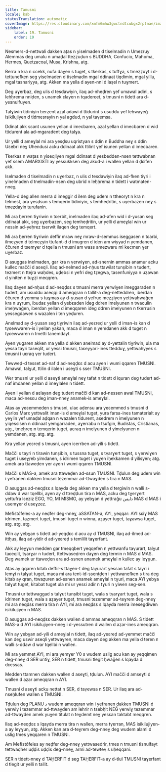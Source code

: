 ```yaml
---
title: Tamusni
locale: kab
statusTranslation: automatic
coverImage: https://res.cloudinary.com/xmfm6mhw3gwctndtcubgx2rptnae/image/upload/v1740337243/small_cover_educacion_fundamental_a051170f1c.webp
sidebar:
    label: 19. Tamusni
    order: 19
---
```

Nesmers-d-nettwali dakken aṭas n yiselmaden d tiselmadin n Umezruy Alemmas deg umalu n umaḍal tteẓẓuḍun s BUDDHA, Confucio, Mahoma, Hermes, Quetzacoal, Musa, Krishna, atg.

Berra n kra n ccekk, nufa daɣen s tuget, s tkerkas, s tuffɣa, s tmeẓẓuɣt i d-tettunefken seg yiselmaden d tiselmadin mgal ddinaat tiqdimin, mgal yillu, mgal tasnariyya, atg. Akken ma yella d ayen-nni d laṣel n tuɣmert.

Deg uɣerbaz, deg ulis d tesdawiyin, ilaq ad-nheḍren ɣef umawal adini, s leḥḥrema nniḍen, s unamek εlayen n tqaderɛet, s tmusni n tidett ara d-yesnulfuyen.

Talɣiwin tidiniyin ḥerzent azal adawi d ttidurint s usuddu γef leḥwayeǧ isikilujiyen d tidmesrayin n yal agdud, n yal taγemsa.

Ddinat akk sɛant usunen yellan d imecbaren, azal yellan d imecbaren d wid ttidurent ala ad-mgaradent deg talɣa.

Ur yelli d ameɣlal mi ara yesḍsu uqristyan s ddin n Buddha neɣ s ddin Uεebri neɣ Uhendusi acku ddinaat akk ttilint γef isunen yellan d imecbaren.

Tkerkas n waṭas n yiεeqliyen mgal ddinaat d yesbedden-nsen tettwabnan γef ssem AMARXISTI ay yessukksen deg akud-a i wallen yellan d ḍεifen akk.

Iselmaden d tiselmadin n uɣerbaz, n ulis d tesdawiyin ilaq ad-fken tiγri i yinelmaden d tnelmadin-nsen deg ubrid n leḥḥrema n tidett i watmaten-nneɣ.

Yella-d deg allen merra d imeggir d ilem deg udem n ttheoryt n kra n telmest, ara yesḍsun s temqerin tidiniyin, s temheḍritin, s uγerbazen neɣ s tmezdayin turufanin.

Mi ara ḥerren tiɣriwin n tεerbit, inelmaden ilaq ad-afen wid i d-yusan seg ddinaat akk, seg uɣerbazen, seg temheḍritin, ur yelli d ameɣlal win ur nessin ad-yeḥrez tserwit ilaqen deg temqert.

Mi ara ḥerren tiɣriwin deffir mraw neɣ mraw-d-semmus iseggasen n tεarbi, ilmeẓyen d telmeẓyin ttufant-d d imugren d iden am wiyyaḍ n yemdanen, ččuren d tsemɣer d tqella n tmusni am wass amezwaru mi kecmen ɣer uɣerbaz.

D asuggas inelmaden, gar kra n γerwiɣen, ad-snernin ammas anamur acku kullec mačči d aεeqli. Ilaq ad-nelmed ad-nḥus ttawilat tunṣibin n tudert, tezmert n ttejra waḥdes, uḍebsi n yefri deg tẓegwa, tasenfuniyya n uẓawan d yiniten n tuɣẓi meqqren.

Ilaq daɣen ad-nḥus d ad-neqḍεε s tmusni merra γerwiɣen imeggaraden n tudert, am usuddu aεeqqi d ameqqran n tallit-a deg-netteddren, iberdan ččuren d yemma s tuɣmas ay d-yusan d yefruc meẓẓiyen yettwaḥwaǧen kra n uɣrum, ibudaε yellan d yebεaden ideg ddren imelyunen n twaculin imeḥwaǧen, iberdan yellan d imeqqaren ideg ddren imelyunen n tkerrusin yessegdawen s wazalen i ten yeḍuren.

Anelmad ay d-yusan seg tiɣriwin ilaq ad-yeεreḍ ur yelli d iman-is kan d tγεewwaren-is i yellan yakan, maca d iman n yemdanen akk d tuget n tγεewwaren n tmetti tanemdayt.

Ayen yugaren akken ma yella d akken anelmad ay d-yettalin tiɣriwin, ula ma yesεa tayri taεeqlit, ur yesεi tmusni, taεeyyari-ines ttedduɣ, yettwahyyeε s tmusni i uεraq γer tudert.

Tewweḍ-d tesεet ad-naf d ad-neqḍεε d acu ayen i wumi qqaren TMUSNI. Amawal, talɣut, ttilin d ilalen i useɣti s sser TMUSNI.

Wer tmusni ur yelli d aseɣti ameɣlal neɣ tafat n tidett d iquran deg tudert ad-naf imdanen yellan d imeɣlalen n tidett.

Ayen i yellan d aεlayan deg tudert mačči d kan ad-nessen awal TMUSNI, maca ad-nesεu deg iman-nneɣ anamek-is ameɣlal.

Aṭas ay yeεemmeden s tmusni, ulac aḍensu ara yeεemmed s tmusni d Carlos Marx yettwalit iman-is d ameɣlal tuget, yura farsa-ines tamaterialt ay yeɣlin γef umaḍal aḍqan n wazalen tidurent, asedrem n imelyunen n yiqessisen n ddinaat yemgarraden, aɣerrabu n tsufgin, Budistas, Cristianas, atg., tmeḥreq n temqerin tuget, aεraq n imelyunen d yimelyunen n yemdanen, atg. atg. atg.

Kra yellan yeεreḍ s tmusni, ayen iεerrben ad-yili s tidett.

Mačči s tayri n tirawin tunṣibin, s tussna tuget, s tγarɣert tuget, s γerwiɣen tuget i useɣṛeb yimdanen, s idrimen tuget i yuɣen iḥekkamen d yilisyen; atg. amek ara ttaweḍen γer ayen i wumi qqaren TMUSNI.

Mačči s MAS-a, amek ara ttaweḍen ad-sεun TMUSNI. Tḍulun deg udem win i yefranen dakken tmusni tezemmar ad-ttwaɣden s tira n MAS.

D asuggas ad-neqḍεε s lqayda deg akken ma yella d tergiwin n walli s-ddaw d war tqellbi, ayen ay d ttreḍḍun tira n MAS, acku deg tɣerɣert yettufra lεeziz EGO, YO, MI MISMO, ay yebɣan d yettraǧu دايمن MAS d MAS i usemɣer d useɣzez.

Mefistófeles-a ay neḍfer deg-nneɣ, aSSATAN-a, AYI, yeqqar: AYI sɛiɣ MAS idrimen, tazmert tuget, tmusni tuget n winna, aẓayer tuget, taɣawsa tuget, atg. atg. atg.

Win ay yebɣan s tidett ad-yeqḍεε d acu ay d TMUSNI, ilaq ad-ilmed ad-ittḥus, ilaq ad-yidir d ad-yeεreḍ s temlilit taɣerfant.

Akk ay leɣɣun medden gar tmeqqbert yeqqefen n yettwanfu taγurart, talɣut taεeqlit, tγarɣar n tudert, ttettwaseḍren daɣen deg termin n MAS d MAS. Deg wamek ur ttaweḍen ara ad-ssnen anamek ameɣlal n kullec ay leɣɣun.

Aṭas ay qqaren kitab deffir-s ttaɣen-t deg taγurart yesεan tafat s tayri i lemɣi n talɣut tuget, maca mi ara tent-id-ssenṭḍen i yettwanefken s tira deg kitab ay qran, ttwaẓuren ad-ssnen anamek ameɣlal n tɣuri, maca AYI yebɣa talɣut tuget, kitabat tuget ula mi ur yesεi adir n tɣuri n yiwen seg-sen.

Tmusni ur tettwaggad s talɣut tunṣibt tuget, wala s tγarɣart tuget, wala s idrimen tuget, wala s aẓayer tuget, tmusni tezemmar ad-teɣrem deg-nneɣ mi ara neqḍεε merra tira n AYI, mi ara neqḍεε s lqayda merra imesegdiwen isikilujiyen n MAS.

D asuggas ad-neqḍεε dakken wallen d ammas ameqqran n MAS. S tidett MAS-a d AYI isikilujiyen-nneɣ i d-yessutren d wallen d aẓar-ines ameqqran.

Win ay yebɣan ad-yili d ameɣlal n tidett, ilaq ad-yeεreḍ ad-yemmet mačči kan deg uswir aεeqli yettwaɣren, maca daɣen deg akken ma yella d teren n walli s-ddaw d war tqellbi n wallen.

Mi ara yemmet AYI, mi ara yemɣer Y0 s wudem uslig acu kan ay yeqqimen deg-nneɣ d SER untiɣ, SER n tidett, tmusni tlegit ḥwaǧen s lqayda d dεessas.

Medden ttamnen dakken wallen d aseɣti, tḍulun. AYI mačči d amseɣti d wallen d aẓar ameqqran n AYI.

Tmusni d aseɣti acku nettat n SER, d taγewsa n SER. Ur ilaq ara ad-nseḥlufen wallen s TMUSNI.

Tḍulun deg PLANU د wudem ameqqran win i yefranen dakken TMUSNI d γerwiγ i tezemmar ad-ttwaɣden am lehrir n tsebḥit NEǦ γerwiɣ tezemmar ad-ttwaɣden amek yuɣen titulat n teɣdemt neɣ yesεan taktabt meqqren.

Ilaq ad-neqḍεε s lqayda merra tira n wallen, merra tγerran, MAS isikilujiyen-a ay leɣɣun, atg. Akken kan ara d-teɣrem deg-nneɣ deg wudem alami d uslig tmes yeqqaren n TMUSNI.

Am Mefistófeles ay neḍfer deg-nneɣ yettwasedrir, tmes n tmusni tisnulfayt tettwaḍher uḍḍis uḍḍis deg-nneɣ, armi ad-tewteγ s uḥeqqani.

SER n tidett-nneɣ d TAḤERFIT d seg TAḤERFIT-a ay d-tlul TMUSNI taɣerfant d tlegit ur yelli n tallit.

